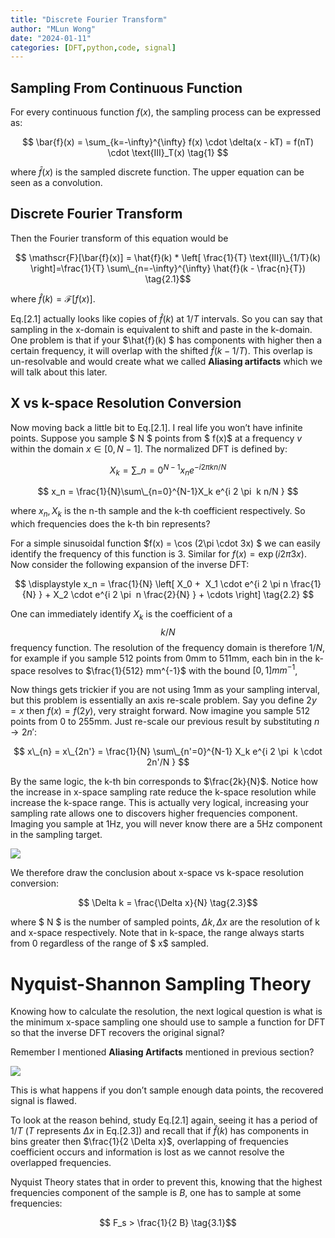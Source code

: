 ```yaml
---
title: "Discrete Fourier Transform"
author: "MLun Wong"
date: "2024-01-11"
categories: [DFT,python,code, signal]
---
```


```{=html}
<div class="serif-content">
```
## Sampling From Continuous Function

For every continuous function $f(x)$, the sampling process can be expressed as:

$$ \bar{f}(x) = \sum_{k=-\infty}^{\infty} f(x) \cdot \delta(x - kT) = f(nT) \cdot \text{III}_T(x) \tag{1} $$

where $\bar{f}(x)$ is the sampled discrete function. The upper equation can be seen as a convolution.

## Discrete Fourier Transform

Then the Fourier transform of this equation would be

$$ \mathscr{F}[\bar{f}(x)] = \hat{f}(k) * \left[ \frac{1}{T} \text{III}\_{1/T}(k) \right]=\frac{1}{T} \sum\_{n=-\infty}^{\infty} \hat{f}(k - \frac{n}{T}) \tag{2.1}$$

where $\hat{f}(k) = \mathscr{F} [f(x)]$.

Eq.\[2.1\] actually looks like copies of $\hat{f}(k)$ at $1/T$ intervals. So you can say that sampling in the x-domain is equivalent to shift and paste in the k-domain. One problem is that if your \$\\hat{f}(k) \$ has components with higher then a certain frequency, it will overlap with the shifted $\hat{f}(k - 1/T)$. This overlap is un-resolvable and would create what we called **Aliasing artifacts** which we will talk about this later.

## X vs k-space Resolution Conversion

Now moving back a little bit to Eq.\[2.1\]. I real life you won't have infinite points. Suppose you sample \$ N \$ points from \$ f(x)\$ at a frequency $v$ within the domain $x\in [0, N-1]$. The normalized DFT is defined by:

$$ X_k = \sum\_{n=0}^{N-1}x_n e^{-i 2 \pi  k n / N } $$

$$ x_n = \frac{1}{N}\sum\_{n=0}^{N-1}X_k e^{i 2 \pi  k n/N } $$

where $x_n, X_k$ is the n-th sample and the k-th coefficient respectively. So which frequencies does the k-th bin represents?

For a simple sinusoidal function \$f(x) = \\cos (2\\pi \\cdot 3x) \$ we can easily identify the frequency of this function is 3. Similar for $f(x) = \exp (i 2 \pi 3 x)$. Now consider the following expansion of the inverse DFT:

$$ \displaystyle x_n = \frac{1}{N} \left[ X_0 +  X_1 \cdot e^{i 2 \pi n \frac{1}{N} } + X_2 \cdot e^{i 2 \pi  n \frac{2}{N} }  + \cdots \right] \tag{2.2} $$

One can immediately identify $X_k$ is the coefficient of a $$ k/N$$ frequency function. The resolution of the frequency domain is therefore $1/N$, for example if you sample 512 points from 0mm to 511mm, each bin in the k-space resolves to $\frac{1}{512} mm^{-1}$ with the bound $[0, 1]mm^{-1}$,

Now things gets trickier if you are not using 1mm as your sampling interval, but this problem is essentially an axis re-scale problem. Say you define $2y = x$ then $f(x) = f(2y)$, very straight forward. Now imagine you sample 512 points from 0 to 255mm. Just re-scale our previous result by substituting $n \rightarrow 2n'$:

$$ x\_{n} = x\_{2n'} = \frac{1}{N} \sum\_{n'=0}^{N-1} X_k e^{i 2 \pi  k \cdot 2n'/N } $$

By the same logic, the k-th bin corresponds to $\frac{2k}{N}$. Notice how the increase in x-space sampling rate reduce the k-space resolution while increase the k-space range. This is actually very logical, increasing your sampling rate allows one to discovers higher frequencies component. Imaging you sample at 1Hz, you will never know there are a 5Hz component in the sampling target.

![](images/j3ou6bl2.bmp)

We therefore draw the conclusion about x-space vs k-space resolution conversion:

$$ \Delta k = \frac{\Delta x}{N} \tag{2.3}$$

where \$ N \$ is the number of sampled points, $\Delta k, \Delta x$ are the resolution of k and x-space respectively. Note that in k-space, the range always starts from 0 regardless of the range of \$ x\$ sampled.

# Nyquist-Shannon Sampling Theory

Knowing how to calculate the resolution, the next logical question is what is the minimum x-space sampling one should use to sample a function for DFT so that the inverse DFT recovers the original signal?

Remember I mentioned **Aliasing Artifacts** mentioned in previous section?

![](images/czybz8xp.bmp)

This is what happens if you don't sample enough data points, the recovered signal is flawed.

To look at the reason behind, study Eq.\[2.1\] again, seeing it has a period of $1/T$ ($T$ represents $\Delta x$ in Eq.\[2.3\]) and recall that if $\hat{f}(k)$ has components in bins greater then $\frac{1}{2 \Delta x}$, overlapping of frequencies coefficient occurs and information is lost as we cannot resolve the overlapped frequencies.

Nyquist Theory states that in order to prevent this, knowing that the highest frequencies component of the sample is $B$, one has to sample at some frequencies:

$$ F_s > \frac{1}{2 B} \tag{3.1}$$

```{=html}
</div>
```